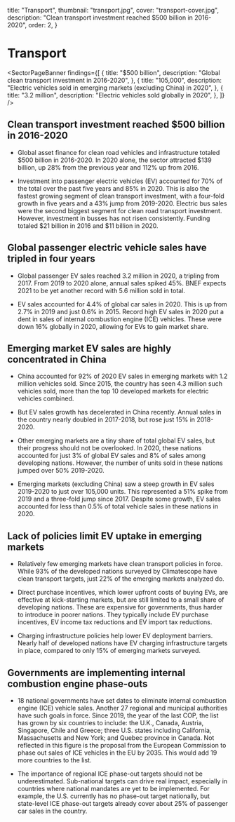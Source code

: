 
  title: "Transport",
  thumbnail: "transport.jpg",
  cover: "transport-cover.jpg",
  description: "Clean transport investment reached $500 billion in 2016-2020",
  order: 2,
}



# Transport

<SectorPageBanner
  findings={[
    {
      title: "$500 billion",
      description: "Global clean transport investment in 2016-2020",
    },
    {
      title: "105,000",
      description: "Electric vehicles sold in emerging markets (excluding China) in 2020",
    },
    {
      title: "3.2 million",
      description: "Electric vehicles sold globally in 2020",
    },
  ]}
/>

## Clean transport investment reached $500 billion in 2016-2020

* Global asset finance for clean road vehicles and infrastructure totaled $500 billion in 2016-2020. In 2020 alone, the sector attracted $139 billion, up 28% from the previous year and 112% up from 2016.

* Investment into passenger electric vehicles (EV) accounted for 70% of the total over the past five years and 85% in 2020. This is also the fastest growing segment of clean transport investment, with a four-fold growth in five years and a 43% jump from 2019-2020. Electric bus sales were the second biggest segment for clean road transport investment. However, investment in busses has not risen consistently. Funding totaled $21 billion in 2016 and $11 billion in 2020.

## Global passenger electric vehicle sales have tripled in four years

* Global passenger EV sales reached 3.2 million in 2020, a tripling from 2017. From 2019 to 2020 alone, annual sales spiked 45%. BNEF expects 2021 to be yet another record with 5.6 million sold in total.

* EV sales accounted for 4.4% of global car sales in 2020. This is up from 2.7% in 2019 and just 0.6% in 2015. Record high EV sales in 2020 put a dent in sales of internal combustion engine (ICE) vehicles. These were down 16% globally in 2020, allowing for EVs to gain market share.

## Emerging market EV sales are highly concentrated in China

* China accounted for 92% of 2020 EV sales in emerging markets with 1.2 million vehicles sold. Since 2015, the country has seen 4.3 million such vehicles sold, more than the top 10 developed markets for electric vehicles combined.

* But EV sales growth has decelerated in China recently. Annual sales in the country nearly doubled in 2017-2018, but rose just 15% in 2018-2020.

* Other emerging markets are a tiny share of total global EV sales, but their progress should not be overlooked. In 2020, these nations accounted for just 3% of global EV sales and 8% of sales among developing nations. However, the number of units sold in these nations jumped over 50% 2019-2020.

* Emerging markets (excluding China) saw a steep growth in EV sales 2019-2020 to just over 105,000 units. This represented a 51% spike from 2019 and a three-fold jump since 2017. Despite some growth, EV sales accounted for less than 0.5% of total vehicle sales in these nations in 2020.

## Lack of policies limit EV uptake in emerging markets

* Relatively few emerging markets have clean transport policies in force. While 93% of the developed nations surveyed by Climatescope have clean transport targets, just 22% of the emerging markets analyzed do.

 * Direct purchase incentives, which lower upfront costs of buying EVs, are effective at kick-starting markets, but are still limited to a small share of developing nations. These are expensive for governments, thus harder to introduce in poorer nations. They typically include EV purchase incentives, EV income tax reductions and EV import tax reductions.

* Charging infrastructure policies help lower EV deployment barriers. Nearly half of developed nations have EV charging infrastructure targets in place, compared to only 15% of emerging markets surveyed.

## Governments are implementing internal combustion engine phase-outs

* 18 national governments have set dates to eliminate internal combustion engine (ICE) vehicle sales. Another 27 regional and municipal authorities have such goals in force. Since 2019, the year of the last COP, the list has grown by six countries to include: the U.K., Canada, Austria, Singapore, Chile and Greece; three U.S. states including California, Massachusetts and New York; and Quebec province in Canada. Not reflected in this figure is the proposal from the European Commission to phase out sales of ICE vehicles in the EU by 2035. This would add 19 more countries to the list.

* The importance of regional ICE phase-out targets should not be underestimated. Sub-national targets can drive real impact, especially in countries where national mandates are yet to be implemented. For example, the U.S. currently has no phase-out target nationally, but state-level ICE phase-out targets already cover about 25% of passenger car sales in the country. 
